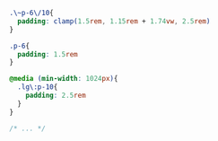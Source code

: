```css title="build.css" ins={1-3} del={5-13}
.\~p-6\/10{
  padding: clamp(1.5rem, 1.15rem + 1.74vw, 2.5rem)
}

.p-6{
  padding: 1.5rem
}

@media (min-width: 1024px){
  .lg\:p-10{
    padding: 2.5rem
  }
}

/* ... */
```